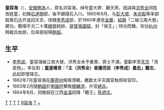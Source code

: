 '''童容海'''（{{bd|1826年||？|}}），[[安徽|安徽]][[无为县|無為]]人，原名洪容海，绰号童大锣、觀天燕，因諱與[[洪秀全|洪秀全]]同姓改姓童，初隸[[石達開|石達開]]部，後不願隨石入川。1860年9月，与[[彭大顺|彭大顺]]、[[朱衣点_(太平天国)|朱衣點]]等率部脱离石达开返回天京，改隸[[李秀成|李秀成]]部，於1860年連克[[金華|金華]]、[[紹興|紹興]]「二破江南大營」建功，戰場手刃二十萬[[綠營|綠營]]統帥、[[提督|提督]][[張國樑_(清朝)|張國樑]]，封「保王」；恃功而驕，攻佔[[杭州|杭州]]時縱兵劫掠，后率部投降[[鲍超|鲍超]]。

==生平==
*[[李秀成|李秀成]]、童容海破江南大營，洪秀全未予重賞，將士不滿，童勸李至[[天京|天京]]「清君側」，李反對；'''童遂嘆言：「主（洪秀全）昏庸而臣（李秀成）愚忠」離去'''，此起即懷降志。
*1862年7月童容海在[[廣德州|廣德州]]叛降清朝，繳獻太平天國官執照和官印。
*1863年2月隨[[鮑超|鮑超]]於[[寧國府|寧國府]]擊敗[[楊輔清|楊輔清]]，升官[[總兵|總兵]]。
*1864年8月，同鲍超在江西[[金溪|金溪]]招降「聽王」[[陈炳文|陈炳文]]。

[[Category:无为人|T]]
[[Category:太平天國人物|T]]
[[Category:太平天國諸王|T]]
[[Category:清朝軍事人物|T]]
[[Category:童姓|R容海]]
[[Category:中國下落不明者|T]]
[[Category:洪姓|~]]